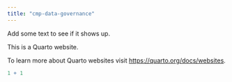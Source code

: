 ```yaml
---
title: "cmp-data-governance"
---
```


Add some text to see if it shows up.

This is a Quarto website.

To learn more about Quarto websites visit <https://quarto.org/docs/websites>.

```r
1 + 1
```
